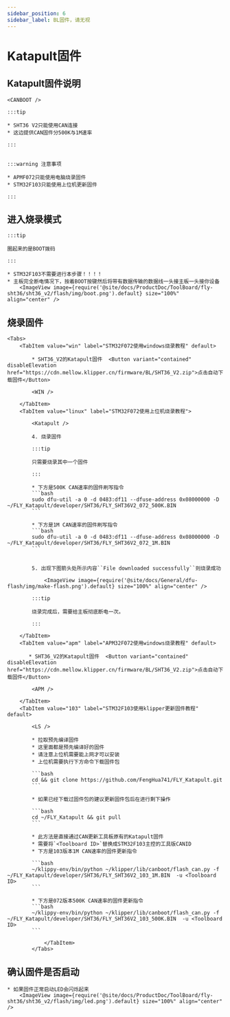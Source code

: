 ```yaml
---
sidebar_position: 6
sidebar_label: BL固件，请无视
---
```



# Katapult固件

## Katapult固件说明

    <CANBOOT />

    :::tip

    * SHT36 V2只能使用CAN连接
    * 这边提供CAN固件分500K与1M速率

    :::


    :::warning 注意事项

    * APMF072只能使用电脑烧录固件
    * STM32F103只能使用上位机更新固件

    :::


## 进入烧录模式

    :::tip

    圈起来的是BOOT拨码

    :::

    * STM32F103不需要进行本步骤！！！！
    * 主板完全断电情况下，按着BOOT按键然后将带有数据传输的数据线一头接主板一头接你设备
        <ImageView image={require('@site/docs/ProductDoc/ToolBoard/fly-sht36/sht36_v2/flash/img/boot.png').default} size="100%" align="center" />

## 烧录固件
    <Tabs>
        <TabItem value="win" label="STM32F072使用windows烧录教程" default>

            * SHT36_V2的Katapult固件  <Button variant="contained" disableElevation href="https://cdn.mellow.klipper.cn/firmware/BL/SHT36_V2.zip">点击自动下载固件</Button>

            <WIN />

        </TabItem>
        <TabItem value="linux" label="STM32F072使用上位机烧录教程">
            
            <Katapult />

            4. 烧录固件

            :::tip

            只需要烧录其中一个固件

            :::

            * 下方是500K CAN速率的固件刷写指令
            ```bash
            sudo dfu-util -a 0 -d 0483:df11 --dfuse-address 0x08000000 -D ~/FLY_Katapult/developer/SHT36/FLY_SHT36V2_072_500K.BIN
            ```
                       
            * 下方是1M CAN速率的固件刷写指令
            ```bash
            sudo dfu-util -a 0 -d 0483:df11 --dfuse-address 0x08000000 -D ~/FLY_Katapult/developer/SHT36/FLY_SHT36V2_072_1M.BIN
            ```


            5. 出现下图箭头处所示内容``File downloaded successfully``则烧录成功

                <ImageView image={require('@site/docs/General/dfu-flash/img/make-flash.png').default} size="100%" align="center" />

            :::tip

            烧录完成后，需要给主板彻底断电一次。

            :::

        </TabItem>
        <TabItem value="apm" label="APM32F072使用windows烧录教程" default>

           * SHT36_V2的Katapult固件  <Button variant="contained" disableElevation href="https://cdn.mellow.klipper.cn/firmware/BL/SHT36_V2.zip">点击自动下载固件</Button>

            <APM />
            
        </TabItem>
        <TabItem value="103" label="STM32F103使用klipper更新固件教程" default>

            <LS />

            * 拉取预先编译固件
            * 这里面都是预先编译好的固件
            * 请注意上位机需要能上网才可以安装
            * 上位机需要执行下方命令下载固件包

            ```bash
            cd && git clone https://github.com/FengHua741/FLY_Katapult.git
            ```

            * 如果已经下载过固件包的建议更新固件包后在进行剩下操作

            ```bash
            cd ~/FLY_Katapult && git pull
            ```

            * 此方法是直接通过CAN更新工具板原有的Katapult固件
            * 需要将`<Toolboard ID>`替换成STM32F103主控的工具版CANID
            * 下方是103版本1M CAN速率的固件更新指令

            ```bash
            ~/klippy-env/bin/python ~/klipper/lib/canboot/flash_can.py -f ~/FLY_Katapult/developer/SHT36/FLY_SHT36V2_103_1M.BIN  -u <Toolboard ID>
            ```

            * 下方是072版本500K CAN速率的固件更新指令
            ```bash
            ~/klippy-env/bin/python ~/klipper/lib/canboot/flash_can.py -f ~/FLY_Katapult/developer/SHT36/FLY_SHT36V2_103_500K.BIN  -u <Toolboard ID>
            ```
                    
                </TabItem>
            </Tabs>

## 确认固件是否启动

    * 如果固件正常启动LED会闪烁起来
        <ImageView image={require('@site/docs/ProductDoc/ToolBoard/fly-sht36/sht36_v2/flash/img/led.png').default} size="100%" align="center" />

